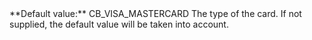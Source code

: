   

  
<ParamField body="CardType" type="string" required>   
**Default value:** CB_VISA_MASTERCARD    
The type of the card. If not supplied, the default value will be taken into account.   

<Expandable title="properties">  

</Expandable> 
</ParamField>